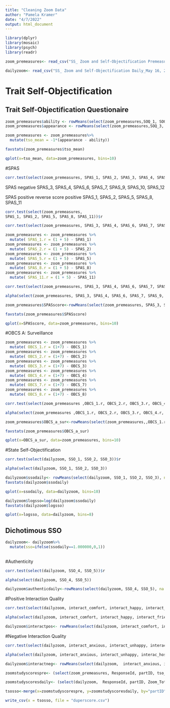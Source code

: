 ---
title: "Cleaning Zoom Data"
author: "Pamela Kramer"
date: "4/7/2022"
output: html_document
---

```{r}
library(dplyr)
library(mosaic)
library(psych)
library(readr)
```

```{r}
zoom_premeasures<- read_csv("SS_ Zoom and Self-Objectification Premeasures_May 16, 2021_06.46.csv")
```


```{r}
dailyzoom<- read_csv("SS_ Zoom and Self-Objectification Daily_May 16, 2021_06.45.csv")
```
# Trait Self-Objectification

## Trait Self-Objectification Questionaire

```{r}

zoom_premeasures$ability <- rowMeans(select(zoom_premeasures,SOQ_1, SOQ_2, SOQ_4, SOQ_7, SOQ_9))
zoom_premeasures$appearance <- rowMeans(select(zoom_premeasures,SOQ_3, SOQ_5, SOQ_6, SOQ_8, SOQ_10))
```


```{r}
zoom_premeasures <- zoom_premeasures%>%
  mutate(tso_mean = -1*(appearance - ability))

favstats(zoom_premeasures$tso_mean)

qplot(x=tso_mean, data=zoom_premeasures, bins=10)
```

#SPAS

```{r}
corr.test(select(zoom_premeasures, SPAS_1, SPAS_2, SPAS_3, SPAS_4, SPAS_5, SPAS_6, SPAS_7, SPAS_8, SPAS_9, SPAS_10, SPAS_11, SPAS_12))$r
```
SPAS negative
SPAS_3, SPAS_4, SPAS_6, SPAS_7, SPAS_9, SPAS_10, SPAS_12

SPAS positive
reverse score positive
SPAS_1, SPAS_2, SPAS_5, SPAS_8, SPAS_11

```{r}
corr.test(select(zoom_premeasures,
SPAS_1, SPAS_2, SPAS_5, SPAS_8, SPAS_11))$r
```
```{r}
corr.test(select(zoom_premeasures, SPAS_3, SPAS_4, SPAS_6, SPAS_7, SPAS_9, SPAS_10, SPAS_12 ))$r
```
```{r}
zoom_premeasures <- zoom_premeasures %>%
  mutate( SPAS_1.r = (1 + 5) - SPAS_1)
zoom_premeasures <- zoom_premeasures %>%
  mutate( SPAS_2.r = (1 + 5) - SPAS_2)
zoom_premeasures <- zoom_premeasures %>%
  mutate( SPAS_5.r = (1 + 5) - SPAS_5)
zoom_premeasures <- zoom_premeasures %>%
  mutate( SPAS_8.r = (1 + 5) - SPAS_8)
zoom_premeasures <- zoom_premeasures %>%
  mutate( SPAS_11.r = (1 + 5) - SPAS_11)

```

```{r}
corr.test(select(zoom_premeasures, SPAS_3, SPAS_4, SPAS_6, SPAS_7, SPAS_9, SPAS_10, SPAS_12, SPAS_1.r, SPAS_2.r, SPAS_5.r, SPAS_8.r, SPAS_11.r ))$r
```
```{r}
alpha(select(zoom_premeasures, SPAS_3, SPAS_4, SPAS_6, SPAS_7, SPAS_9, SPAS_10, SPAS_12, SPAS_1.r, SPAS_2.r, SPAS_5.r, SPAS_8.r, SPAS_11.r  ))
```

```{r}
zoom_premeasures$SPASscore<-rowMeans(select(zoom_premeasures, SPAS_3, SPAS_4, SPAS_6, SPAS_7, SPAS_9, SPAS_10, SPAS_12, SPAS_1.r, SPAS_2.r, SPAS_5.r, SPAS_8.r, SPAS_11.r), na.rm = TRUE)

favstats(zoom_premeasures$SPASscore)

qplot(x=SPASscore, data=zoom_premeasures, bins=10)

```

#OBCS A: Surveillance

```{r}

zoom_premeasures <- zoom_premeasures %>%
  mutate( OBCS_1.r = (1+7) - OBCS_1)
zoom_premeasures <- zoom_premeasures %>%
  mutate( OBCS_2.r = (1+7) - OBCS_2)
zoom_premeasures <- zoom_premeasures %>%
  mutate( OBCS_3.r = (1+7) - OBCS_3)
zoom_premeasures <- zoom_premeasures %>%
  mutate( OBCS_4.r = (1+7) - OBCS_4)
zoom_premeasures <- zoom_premeasures %>%
  mutate( OBCS_7.r = (1+7) - OBCS_7)
zoom_premeasures <- zoom_premeasures %>%
  mutate( OBCS_8.r = (1+7) - OBCS_8)
```

```{r}
corr.test(select(zoom_premeasures ,OBCS_1.r, OBCS_2.r, OBCS_3.r, OBCS_4.r, OBCS_5, OBCS_6, OBCS_7.r, OBCS_8.r ))$r
```
```{r}
alpha(select(zoom_premeasures ,OBCS_1.r, OBCS_2.r, OBCS_3.r, OBCS_4.r, OBCS_5, OBCS_6, OBCS_7.r, OBCS_8.r ))
```

```{r}
zoom_premeasures$OBCS_a_sur<-rowMeans(select(zoom_premeasures,,OBCS_1.r, OBCS_2.r, OBCS_3.r, OBCS_4.r, OBCS_5, OBCS_6, OBCS_7.r, OBCS_8.r), na.rm = TRUE)

favstats(zoom_premeasures$OBCS_a_sur)

qplot(x=OBCS_a_sur, data=zoom_premeasures, bins=10)
```



#State Self-Objectification

```{r}

corr.test(select(dailyzoom, SSO_1, SSO_2, SSO_3))$r
```

```{r}
alpha(select(dailyzoom, SSO_1, SSO_2, SSO_3))
```

```{r}
dailyzoom$ssodaily<- rowMeans(select(dailyzoom, SSO_1, SSO_2, SSO_3), na.rm = TRUE)
favstats(dailyzoom$ssodaily)

qplot(x=ssodaily, data=dailyzoom, bins=10)

```

```{r}
dailyzoom$logsso=log(dailyzoom$ssodaily)
favstats(dailyzoom$logsso)

qplot(x=logsso, data=dailyzoom, bins=8)
```

## Dichotimous SSO

```{r}
dailyzoom<- dailyzoom%>%
  mutate(sso=ifelse(ssodaily==1.000000,0,1))
  
```

#Authenticity

```{r}

corr.test(select(dailyzoom, SSO_4, SSO_5))$r
```
```{r}
alpha(select(dailyzoom, SSO_4, SSO_5))
```
```{r}
dailyzoom$authenticdaily<-rowMeans(select(dailyzoom, SSO_4, SSO_5), na.rm = TRUE)
```

#Positive Interaction Quality

```{r}

corr.test(select(dailyzoom, interact_comfort, interact_happy, interact_friendly, interact_warm, interact_easygoing, interact_sincere, interact_authentic, interact_cooperative))$r
```
```{r}
alpha(select(dailyzoom, interact_comfort, interact_happy, interact_friendly, interact_warm, interact_easygoing, interact_sincere, interact_authentic, interact_cooperative))
```
```{r}
dailyzoom$interactpos<- rowMeans(select(dailyzoom, interact_comfort, interact_happy, interact_friendly, interact_warm, interact_easygoing, interact_sincere, interact_authentic, interact_cooperative ), na.rm = TRUE)
```

#Negative Interaction Quality

```{r}

corr.test(select(dailyzoom, interact_anxious, interact_unhappy, interac_hostile, interact_apprehensiv, interact_aggresive))$r
```

```{r}
alpha(select(dailyzoom, interact_anxious, interact_unhappy, interac_hostile, interact_apprehensiv, interact_aggresive))
```

```{r}
dailyzoom$interactneg<- rowMeans(select(dailyzoom,  interact_anxious, interact_unhappy, interac_hostile, interact_apprehensiv, interact_aggresive ), na.rm = TRUE)
```


```{r}
zoomstudyscorespre<- (select(zoom_premeasures, ResponseId, partID, tso_mean, SPASscore, OBCS_a_sur))
```

```{r}
zoomstudyscoresdaily<- (select(dailyzoom,  ResponseId, partID, Zoom_Total_Mins, Self_View, Self_View_Mins, Self_Distraction, ssodaily, authenticdaily, interactpos, interactneg, day, sso))
```


```{r}
tsosso<-merge(x=zoomstudyscorespre, y=zoomstudyscoresdaily, by="partID")
```


```{r}
write_csv(x = tsosso, file = "duperscore.csv")
```


